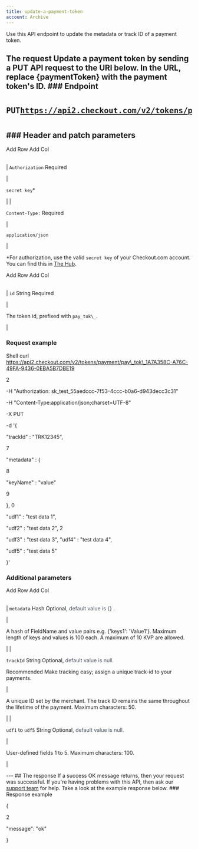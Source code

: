 ```yaml
---
title: update-a-payment-token
account: Archive
---
```


Use this API endpoint to update the metadata or track ID of a payment token.

## The request Update a payment token by sending a **PUT** API request to the URI below. In the URL, replace {paymentToken} with the payment token's ID. ### Endpoint <pre class="api-header-long-url"><p class="api-header"><span class="put-tag">PUT</span>https://api2.checkout.com/v2/tokens/payment/pay\_tok\_{paymentToken}</p></pre> ### Header and patch parameters

Add Row Add Col

|     |     |
| --- | --- |

|
`Authorization` <span class="req-def">Required</span>

|

`secret key`\*

|
|

`Content-Type:` <span class="req-def">Required</span>

|

`application/json`

|

\*For authorization, use the valid `secret key` of your Checkout.com account. You can find this in [The Hub](https://hub.checkout.com/).

Add Row Add Col

|     |     |
| --- | --- |

|
`id` <span class="field-type">String</span> <span class="req-def">Required</span>

|

The token id, prefixed with `pay_tok\_`.

|

### Request example

Shell
curl https://api2.checkout.com/v2/tokens/payment/pay\_tok\_1A7A358C-A76C-49FA-9436-0EBA5B7DBE19

2

-H "Authorization: sk_test_55aedccc-7f53-4ccc-b0a6-d943decc3c31"

-H "Content-Type:application/json;charset=UTF-8"

-X PUT

-d '{

"trackId" : "TRK12345",

7

"metadata" : {

8

"keyName" : "value"

9

},
0

"udf1" : "test data 1",

"udf2" : "test data 2",
2

"udf3" : "test data 3",
"udf4" : "test data 4",

"udf5" : "test data 5"

}'

### Additional parameters

Add Row Add Col

|     |     |
| --- | --- |

|
`metadata` <span class="field-type">Hash</span> <span class="optional-def">Optional, <span style="color:#464f60; text-transform: lowercase">default value is {} .</span>

|

A hash of FieldName and value pairs e.g. {'keys1': 'Value1'}. <span class="table-info">Maximum length of keys and values is 100 each. A maximum of 10 KVP are allowed.</span>

|
|

`trackId` <span class="field-type">String</span> <span class="optional-def">Optional, <span style="color:#464f60; text-transform: lowercase">default value is null.</span> <div class="tooltip">Recommended <span class="tooltiptext">Make tracking easy; assign a unique track-id to your payments.</span> </div>

|

A unique ID set by the merchant. The track ID remains the same throughout the lifetime of the payment. Maximum characters: 50.

|
|

`udf1` to `udf5` <span class="field-type">String</span> <span class="optional-def">Optional, <span style="color:#464f60; text-transform: lowercase">default value is null.</span>

|

User-defined fields 1 to 5. Maximum characters: 100.

|

--- ## The response If a success OK message returns, then your request was successful. If you're having problems with this API, then ask our [support team](mailto:support@checkout.com) for help. Take a look at the example response below. ### Response example

{

2

"message": "ok"

}
